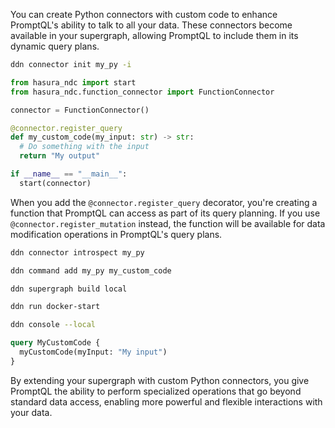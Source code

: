 You can create Python connectors with custom code to enhance PromptQL's ability to talk to all your data. These
connectors become available in your supergraph, allowing PromptQL to include them in its dynamic query plans.

```sh title="Initialize a new connector and select hasura/python from the list:"
ddn connector init my_py -i
```

```py title="Replace the functions.py contents with your own custom code:"
from hasura_ndc import start
from hasura_ndc.function_connector import FunctionConnector

connector = FunctionConnector()

@connector.register_query
def my_custom_code(my_input: str) -> str:
  # Do something with the input
  return "My output"

if __name__ == "__main__":
  start(connector)
```

When you add the `@connector.register_query` decorator, you're creating a function that PromptQL can access as part of
its query planning. If you use `@connector.register_mutation` instead, the function will be available for data
modification operations in PromptQL's query plans.

```bash title="Introspect the connector:"
ddn connector introspect my_py
```

```bash title="Track the function:"
ddn command add my_py my_custom_code
```

```bash title="Create a new build:"
ddn supergraph build local
```

```bash title="Start your services:"
ddn run docker-start
```

```bash title="Open your development console:"
ddn console --local
```

```graphql title="You can now query your native operation:"
query MyCustomCode {
  myCustomCode(myInput: "My input")
}
```

By extending your supergraph with custom Python connectors, you give PromptQL the ability to perform specialized
operations that go beyond standard data access, enabling more powerful and flexible interactions with your data.
